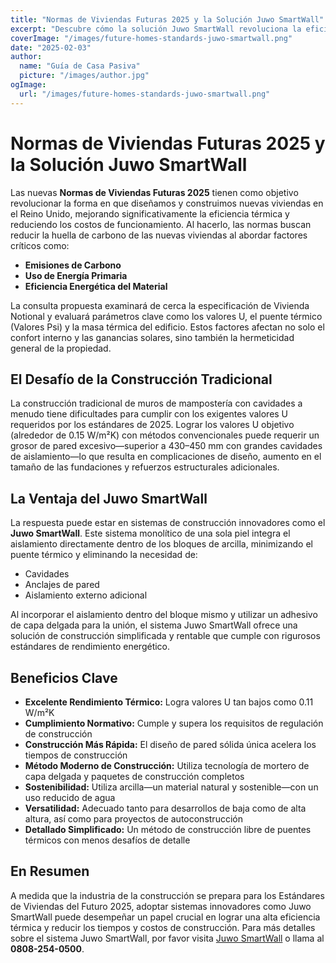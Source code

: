 ```yaml
---
title: "Normas de Viviendas Futuras 2025 y la Solución Juwo SmartWall"
excerpt: "Descubre cómo la solución Juwo SmartWall revoluciona la eficiencia térmica y los estándares de construcción para las viviendas del futuro."
coverImage: "/images/future-homes-standards-juwo-smartwall.png"
date: "2025-02-03"
author:
  name: "Guía de Casa Pasiva"
  picture: "/images/author.jpg"
ogImage:
  url: "/images/future-homes-standards-juwo-smartwall.png"
---
```


# Normas de Viviendas Futuras 2025 y la Solución Juwo SmartWall

Las nuevas **Normas de Viviendas Futuras 2025** tienen como objetivo revolucionar la forma en que diseñamos y construimos nuevas viviendas en el Reino Unido, mejorando significativamente la eficiencia térmica y reduciendo los costos de funcionamiento. Al hacerlo, las normas buscan reducir la huella de carbono de las nuevas viviendas al abordar factores críticos como:

- **Emisiones de Carbono**
- **Uso de Energía Primaria**
- **Eficiencia Energética del Material**

La consulta propuesta examinará de cerca la especificación de Vivienda Notional y evaluará parámetros clave como los valores U, el puente térmico (Valores Psi) y la masa térmica del edificio. Estos factores afectan no solo el confort interno y las ganancias solares, sino también la hermeticidad general de la propiedad.

## El Desafío de la Construcción Tradicional

La construcción tradicional de muros de mampostería con cavidades a menudo tiene dificultades para cumplir con los exigentes valores U requeridos por los estándares de 2025. Lograr los valores U objetivo (alrededor de 0.15 W/m²K) con métodos convencionales puede requerir un grosor de pared excesivo—superior a 430–450 mm con grandes cavidades de aislamiento—lo que resulta en complicaciones de diseño, aumento en el tamaño de las fundaciones y refuerzos estructurales adicionales.

## La Ventaja del Juwo SmartWall

La respuesta puede estar en sistemas de construcción innovadores como el **Juwo SmartWall**. Este sistema monolítico de una sola piel integra el aislamiento directamente dentro de los bloques de arcilla, minimizando el puente térmico y eliminando la necesidad de:

- Cavidades
- Anclajes de pared
- Aislamiento externo adicional

Al incorporar el aislamiento dentro del bloque mismo y utilizar un adhesivo de capa delgada para la unión, el sistema Juwo SmartWall ofrece una solución de construcción simplificada y rentable que cumple con rigurosos estándares de rendimiento energético.

## Beneficios Clave

- **Excelente Rendimiento Térmico:** Logra valores U tan bajos como 0.11 W/m²K
- **Cumplimiento Normativo:** Cumple y supera los requisitos de regulación de construcción
- **Construcción Más Rápida:** El diseño de pared sólida única acelera los tiempos de construcción
- **Método Moderno de Construcción:** Utiliza tecnología de mortero de capa delgada y paquetes de construcción completos
- **Sostenibilidad:** Utiliza arcilla—un material natural y sostenible—con un uso reducido de agua
- **Versatilidad:** Adecuado tanto para desarrollos de baja como de alta altura, así como para proyectos de autoconstrucción
- **Detallado Simplificado:** Un método de construcción libre de puentes térmicos con menos desafíos de detalle

## En Resumen

A medida que la industria de la construcción se prepara para los Estándares de Viviendas del Futuro 2025, adoptar sistemas innovadores como Juwo SmartWall puede desempeñar un papel crucial en lograr una alta eficiencia térmica y reducir los tiempos y costos de construcción. Para más detalles sobre el sistema Juwo SmartWall, por favor visita [Juwo SmartWall](http://www.Juwo-SmartWall.co.uk) o llama al **0808-254-0500**.